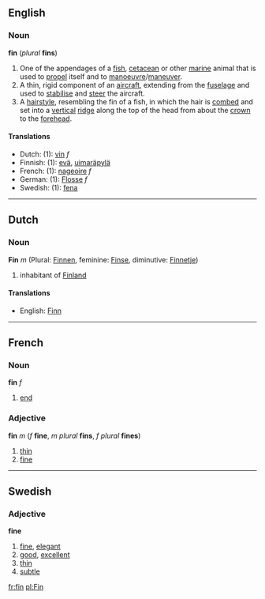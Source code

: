== English ==
=== Noun ===
'''fin''' (''plural'' '''fins''')

#One of the appendages of a [[fish]], [[cetacean]] or other [[marine]] animal that is used to [[propel]] itself and to [[manoeuvre]]/[[maneuver]].
#A thin, rigid component of an [[aircraft]], extending from the [[fuselage]] and used to [[stabilise]] and [[steer]] the aircraft.
#A [[hairstyle]], resembling the fin of a fish, in which the hair is [[comb]]ed and set into a [[vertical]] [[ridge]] along the top of the head from about the [[crown]] to the [[forehead]].

==== Translations ====
*Dutch: (1): [[vin]] ''f''
*Finnish: (1): [[evä]], [[uimaräpylä]]
*French: (1): [[nageoire]] ''f''
*German: (1): [[Flosse]] ''f''
*Swedish: (1): [[fena]]

----
==Dutch==
===Noun===
'''Fin''' ''m'' (Plural: [[Finnen]], feminine: [[Finse]], diminutive: [[Finnetje]])

# inhabitant of [[Finland]]

====Translations====
*English: [[Finn]]

----
== French ==
=== Noun ===
'''fin''' ''f''

# [[end]]

===Adjective===
'''fin''' ''m'' (''f'' '''fine''', ''m plural'' '''fins''', ''f plural'' '''fines''')

#[[thin]]
#[[fine]]

----
== Swedish ==
=== Adjective ===
'''fine'''

# [[fine]], [[elegant]]
# [[good]], [[excellent]]
# [[thin]]
# [[subtle]]

[[fr:fin]]
[[pl:Fin]]